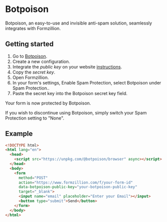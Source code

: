 # Botpoison

Botpoison, an easy-to-use and invisible anti-spam solution, seamlessly integrates with Formzillion.

## Getting started

1. Go to [Botpoison](https://botpoison.com/dashboard/configurations/).
2. Create a new configuration.
3. Integrate the _public key_ on your website [instructions](https://botpoison.com/documentation/getting-started/html/).
4. Copy the _secret key_.
5. Open Formzillion.
6. In your form's settings, Enable Spam Protection, select Botpoison under Spam Protection..
7. Paste the secret key into the Botpoison secret key field.

Your form is now protected by Botpoison.

If you wish to discontinue using Botpoison, simply switch your Spam Protection setting to "None".

## Example

```html
<!DOCTYPE html>
<html lang="en">
  <head>
    <script src="https://unpkg.com/@botpoison/browser" async></script>
  </head>
  <body>
    <form
      method="POST"
      action="https://www.formzillion.com/f/your-form-id"
      data-botpoison-public-key="your-botpoison-public-key"
      target="_blank">
      <input name="email" placeholder="Enter your Email"></input>
      <button type="submit">Send</button>
    </form>
  </body>
</html>
```
